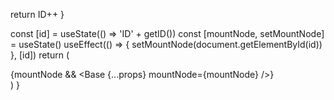 
<Meta title="Components/Modal/WrongNetworkModal" />

  return ID++
}

  const [id] = useState(() => 'ID' + getID())
  const [mountNode, setMountNode] = useState()
  useEffect(() => {
    setMountNode(document.getElementById(id))
  }, [id])
  return (
    <div>
      <div id={id} />
      {mountNode && <Base {...props} mountNode={mountNode} />}
    </div>
  )
}

<Canvas isExpanded>
  <Story name="Wrong Network">
    <div>
      <WrongNetworkModal
        open
        currentNetwork={ChainId.MATIC_MUMBAI}
        expectedNetwork={ChainId.ETHEREUM_MAINNET}
      />
    </div>
  </Story>
</Canvas>

<Canvas isExpanded>
  <Story name="Multi Network Support">
    <div>
      <WrongNetworkModal
        open
        currentNetwork={ChainId.MATIC_MUMBAI}
        expectedNetwork={[ChainId.ETHEREUM_MAINNET, ChainId.MATIC_MAINNET]}
      />
    </div>
  </Story>
</Canvas>

<Canvas isExpanded>
  <Story name="Switch Network">
    <div>
      <WrongNetworkModal
        open
        providerType={ProviderType.INJECTED}
        currentNetwork={ChainId.MATIC_MUMBAI}
        expectedNetwork={ChainId.ETHEREUM_MAINNET}
      />
    </div>
  </Story>
</Canvas>

<Canvas isExpanded>
  <Story name="Switch Multi Network">
    <div>
      <WrongNetworkModal
        open
        providerType={ProviderType.INJECTED}
        currentNetwork={ChainId.MATIC_MUMBAI}
        expectedNetwork={[ChainId.ETHEREUM_MAINNET, ChainId.MATIC_MAINNET]}
      />
    </div>
  </Story>
</Canvas>

<Divider size="small" />
